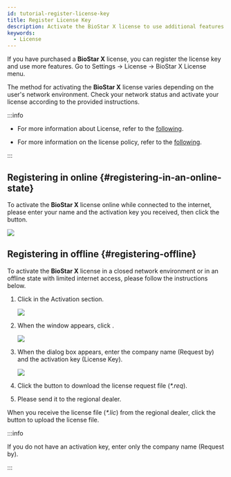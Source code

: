 ```yaml
---
id: tutorial-register-license-key
title: Register License Key
description: Activate the BioStar X license to use additional features.
keywords:
  - License
---
```


If you have purchased a **BioStar X** license, you can register the license key and use more features. Go to <Cmd>Settings</Cmd> → <IcLicense/> <Cmd>License</Cmd> → <Cmd>BioStar X License</Cmd> menu.

The method for activating the **BioStar X** license varies depending on the user's network environment. Check your network status and activate your license according to the provided instructions.

:::info

* For more information about <Cmd>License</Cmd>, refer to the [following](settings-license).

* For more information on the license policy, refer to the [following](licensing).

:::

## Registering in online {#registering-in-an-online-state}

To activate the **BioStar X** license online while connected to the internet, please enter your name and the activation key you received, then click the <Cmd sid='setting.server.license.button.activate' product='2' /> button.

<Image src='/img/biostarx-tutorial-license-online.png' />

## Registering in offline {#registering-offline}

To activate the **BioStar X** license in a closed network environment or in an offline state with limited internet access, please follow the instructions below.

1. Click <Cmd sid='setting.server.license.button.requestOfflineKey' product='2' /> in the <Cmd>Activation</Cmd> section.

   <Image src='/img/biostarx-tutorial-license-offline.png' />

2. When the <Cmd sid='setting.server.license.title.activateLicenseOffline' product='2' /> window appears, click <Cmd sid='setting.server.license.button.requestOfflineKey' product='2' />.

   <Image src='/img/biostarx-tutorial-license-offline-popup.png' />

3. When the dialog box appears, enter the company name (<Cmd>Request by</Cmd>) and the activation key (<Cmd>License Key</Cmd>).

   <Image src='/img/biostarx-tutorial-license-offline-popup-filed.png' />

4. Click the <Cmd sid='setting.server.license.button.download' product='2' /> button to download the license request file (*\*.req*).

5. Please send it to the regional dealer.

When you receive the license file (*\*.lic*) from the regional dealer, click the <Cmd sid='setting.server.license.button.activate' product='2' /> button to upload the license file.

:::info

If you do not have an activation key, enter only the company name (<Cmd>Request by</Cmd>).

:::
